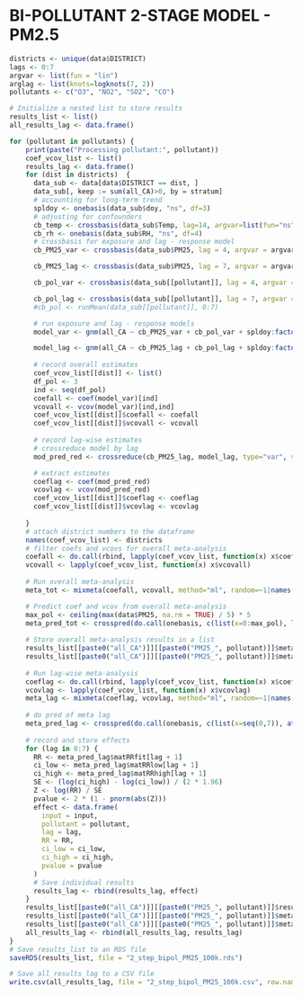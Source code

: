 # BI-POLLUTANT 2-STAGE MODEL - PM2.5
```r
districts <- unique(data$DISTRICT)
lags <- 0:7
argvar <- list(fun = "lin")
arglag <- list(knots=logknots(7, 2))
pollutants <- c("O3", "NO2", "SO2", "CO") 

# Initialize a nested list to store results
results_list <- list()
all_results_lag <- data.frame()

for (pollutant in pollutants) {
    print(paste("Processing pollutant:", pollutant))
    coef_vcov_list <- list()
    results_lag <- data.frame()
    for (dist in districts)  {
      data_sub <- data[data$DISTRICT == dist, ]
      data_sub[, keep := sum(all_CA)>0, by = stratum]
      # accounting for long-term trend
      spldoy <- onebasis(data_sub$doy, "ns", df=3) 
      # adjusting for confounders 
      cb_temp <- crossbasis(data_sub$Temp, lag=14, argvar=list(fun="ns", knots=quantile(data_sub$Temp, c(0.10,0.75,0.90), na.rm=T), df=3), arglag=list(fun='strata', breaks=1) , group = data_sub$year) 
      cb_rh <- onebasis(data_sub$RH, "ns", df=4)
      # crossbasis for exposure and lag - response model 
      cb_PM25_var <- crossbasis(data_sub$PM25, lag = 4, argvar = argvar, arglag = arglag, group = data_sub$year)

      cb_PM25_lag <- crossbasis(data_sub$PM25, lag = 7, argvar = argvar, arglag = arglag, group = data_sub$year)

      cb_pol_var <- crossbasis(data_sub[[pollutant]], lag = 4, argvar = argvar, arglag = arglag, group = data_sub$year)

      cb_pol_lag <- crossbasis(data_sub[[pollutant]], lag = 7, argvar = argvar, arglag = arglag, group = data_sub$year)
      #cb_pol <- runMean(data_sub[[pollutant]], 0:7)

      # run exposure and lag - response models
      model_var <- gnm(all_CA ~ cb_PM25_var + cb_pol_var + spldoy:factor(year) + cb_temp + cb_rh + factor(dow) + factor(holidays), eliminate = stratum, data = data_sub, family = quasipoisson, subset = keep)

      model_lag <- gnm(all_CA ~ cb_PM25_lag + cb_pol_lag + spldoy:factor(year) + cb_temp + cb_rh + factor(dow) + factor(holidays), eliminate = stratum, data = data_sub, family = quasipoisson, subset = keep)
      
      # record overall estimates
      coef_vcov_list[[dist]] <- list()
      df_pol <- 3
      ind <- seq(df_pol)
      coefall <- coef(model_var)[ind]  
      vcovall <- vcov(model_var)[ind,ind] 
      coef_vcov_list[[dist]]$coefall <- coefall
      coef_vcov_list[[dist]]$vcovall <- vcovall
      
      # record lag-wise estimates 
      # crossreduce model by lag 
      mod_pred_red <- crossreduce(cb_PM25_lag, model_lag, type="var", value = 10, cen=0) 

      # extract estimates
      coeflag <- coef(mod_pred_red)
      vcovlag <- vcov(mod_pred_red)
      coef_vcov_list[[dist]]$coeflag <- coeflag
      coef_vcov_list[[dist]]$vcovlag <- vcovlag
      
    }
    # attach district numbers to the dataframe
    names(coef_vcov_list) <- districts
    # filter coefs and vcovs for overall meta-analysis
    coefall <- do.call(rbind, lapply(coef_vcov_list, function(x) x$coefall))
    vcovall <- lapply(coef_vcov_list, function(x) x$vcovall)
    
    # Run overall meta-analysis 
    meta_tot <- mixmeta(coefall, vcovall, method="ml", random=~1|names(coef_vcov_list), control=list(igls.inititer=10))

    # Predict coef and vcov from overall meta-analysis
    max_pol <- ceiling(max(data$PM25, na.rm = TRUE) / 5) * 5
    meta_pred_tot <- crosspred(do.call(onebasis, c(list(x=0:max_pol), list(fun="ns", df=3))), coef=coef(meta_tot), vcov=vcov(meta_tot), cen=0, model.link="log")
    
    # Store overall meta-analysis results in a list
    results_list[[paste0("all_CA")]][[paste0("PM25_", pollutant)]]$meta_tot <- meta_tot
    results_list[[paste0("all_CA")]][[paste0("PM25_", pollutant)]]$meta_pred_tot <- meta_pred_tot
    
    # Run lag-wise meta-analysis 
    coeflag <- do.call(rbind, lapply(coef_vcov_list, function(x) x$coeflag))
    vcovlag <- lapply(coef_vcov_list, function(x) x$vcovlag)
    meta_lag <- mixmeta(coeflag, vcovlag, method="ml", random=~1|names(coef_vcov_list), control=list(igls.inititer=10))
      
    # do pred of meta lag
    meta_pred_lag <- crosspred(do.call(onebasis, c(list(x=seq(0,7)), attr(cb_PM25_lag,"arglag"))), coef=coef(meta_lag), vcov=vcov(meta_lag), model.link="log", at=0:7)
    
    # record and store effects
    for (lag in 0:7) {
      RR <- meta_pred_lag$matRRfit[lag + 1]
      ci_low <- meta_pred_lag$matRRlow[lag + 1]
      ci_high <- meta_pred_lag$matRRhigh[lag + 1]
      SE <- (log(ci_high) - log(ci_low)) / (2 * 1.96)
      Z <- log(RR) / SE
      pvalue <- 2 * (1 - pnorm(abs(Z)))
      effect <- data.frame(
        input = input,
        pollutant = pollutant,
        lag = lag,
        RR = RR,
        ci_low = ci_low,
        ci_high = ci_high,
        pvalue = pvalue
      )
      # Save individual results
      results_lag <- rbind(results_lag, effect)
    }
    results_list[[paste0("all_CA")]][[paste0("PM25_", pollutant)]]$results_lag <- results_lag
    results_list[[paste0("all_CA")]][[paste0("PM25_", pollutant)]]$meta_lag <- meta_lag
    results_list[[paste0("all_CA")]][[paste0("PM25_", pollutant)]]$meta_pred_lag <- meta_pred_lag
    all_results_lag <- rbind(all_results_lag, results_lag)
}
# Save results_list to an RDS file
saveRDS(results_list, file = "2_step_bipol_PM25_100k.rds")

# Save all_results_lag to a CSV file
write.csv(all_results_lag, file = "2_step_bipol_PM25_100k.csv", row.names = FALSE)
```
